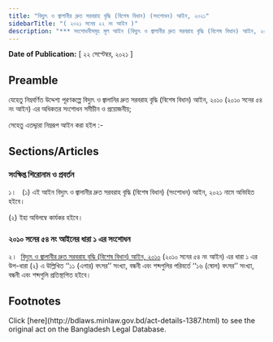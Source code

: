 ```yaml
---
title: "বিদ্যুৎ ও জ্বালানীর দ্রুত সরবরাহ বৃদ্ধি (বিশেষ বিধান) (সংশোধন) আইন, ২০২১"
sidebarTitle: "( ২০২১ সনের ২২ নং আইন )"
description: "*** সংশোধনীসমূহ মূল আইন (বিদ্যুৎ ও জ্বালানীর দ্রুত সরবরাহ বৃদ্ধি (বিশেষ বিধান) আইন, ২০১০ ) এ অন্তর্ভূক্ত করা হয়েছে *** বিদ্যুৎ ও জ্বালানীর দ্রুত সরবরাহ বৃদ্ধি (বিশেষ বিধান) আইন, ২০১০ এর অধিকতর সংশোধনকল্পে প্রণীত আইন"
---
```


**Date of Publication:** [ ২২ সেপ্টেম্বর, ২০২১ ]

## Preamble

যেহেতু নিম্নবর্ণিত উদ্দেশ্য পূরণকল্পে বিদ্যুৎ ও জ্বালানির দ্রুত সরবরাহ বৃদ্ধি (বিশেষ বিধান) আইন, ২০১০ (২০১০ সনের ৫৪ নং আইন) এর অধিকতর সংশোধন সমীচীন ও প্রয়োজনীয়;

সেহেতু এতদ্দ্বারা নিম্নরূপ আইন করা হইল :-

## Sections/Articles

### সংক্ষিপ্ত শিরোনাম ও প্রবর্তন

১।   (১) এই আইন বিদ্যুৎ ও জ্বালানীর দ্রুত সরবরাহ বৃদ্ধি (বিশেষ বিধান) (সংশোধন) আইন, ২০২১ নামে অভিহিত হইবে।

(২) ইহা অবিলম্বে কার্যকর হইবে।

### ২০১০ সনের ৫৪ নং আইনের ধারা ১ এর সংশোধন

২।  [বিদ্যুৎ ও জ্বালানীর দ্রুত সরবরাহ বৃদ্ধি (বিশেষ বিধান) আইন, ২০১০](/laws/volume-40/act-1059 "বিদ্যুৎ ও জ্বালানীর দ্রুত সরবরাহ বৃদ্ধি (বিশেষ বিধান) আইন, ২০১০") (২০১০ সনের ৫৪ নং আইন) এর ধারা ১ এর উপ-ধারা (২) এ উল্লিখিত ‘‘১১ (এগার) বৎসর’’ সংখ্যা, বন্ধনী এবং শব্দগুলির পরিবর্তে ‘‘১৬ (ষোল) বৎসর’’ সংখ্যা, বন্ধনী এবং শব্দগুলি প্রতিস্থাপিত হইবে।

## Footnotes

<Note>
  Click [here](http://bdlaws.minlaw.gov.bd/act-details-1387.html) to see the original act on the Bangladesh Legal Database.
</Note>
